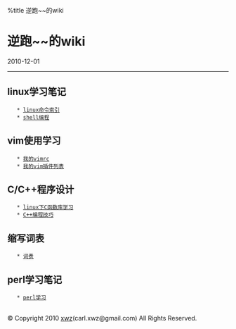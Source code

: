 %title 逆跑~~的wiki
=逆跑~~的wiki=
2010-12-01
----
==linux学习笔记==
	* [[linux/command|linux命令索引]]
	* [[linux/shell|shell编程]]
==vim使用学习==
	* [[vim/vimrc|我的vimrc]]
	* [[vim/vimlist|我的vim插件列表]]
==C/C++程序设计==
	* [[c/lib|linux下C函数库学习]]
	* [[c/c++|C++编程技巧]]
==缩写词表==
	* [[glossary/index|词表]]
==perl学习笔记==
	* [[perl/study|perl学习]]
<br />

© Copyright 2010 [http://xuwenzhang.org xwz](carl.xwz@gmail.com) All Rights Reserved.
